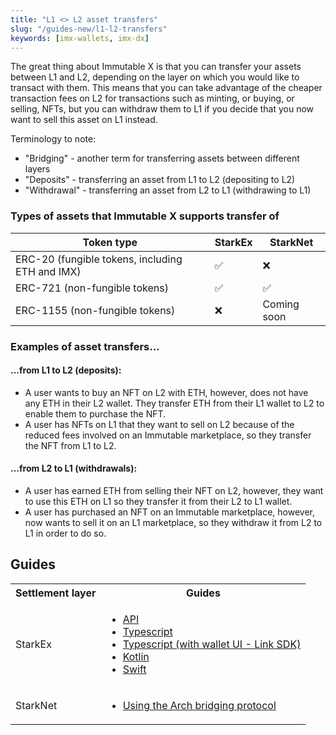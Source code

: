 ```yaml
---
title: "L1 <> L2 asset transfers"
slug: "/guides-new/l1-l2-transfers"
keywords: [imx-wallets, imx-dx]
---
```


The great thing about Immutable X is that you can transfer your assets between L1 and L2, depending on the layer on which you would like to transact with them. This means that you can take advantage of the cheaper transaction fees on L2 for transactions such as minting, or buying, or selling, NFTs, but you can withdraw them to L1 if you decide that you now want to sell this asset on L1 instead.

Terminology to note:
* "Bridging" - another term for transferring assets between different layers
* "Deposits" - transferring an asset from L1 to L2 (depositing to L2)
* "Withdrawal" - transferring an asset from L2 to L1 (withdrawing to L1)

### Types of assets that Immutable X supports transfer of

| Token type                                      | StarkEx | StarkNet     |
| ----------------------------------------------- | ------- | ------------ |
| ERC-20 (fungible tokens, including ETH and IMX) | ✅      | ❌            |
| ERC-721 (non-fungible tokens)                   | ✅      | ✅            |
| ERC-1155 (non-fungible tokens)                  | ❌      | Coming soon  |         

### Examples of asset transfers...

#### ...from L1 to L2 (deposits):
* A user wants to buy an NFT on L2 with ETH, however, does not have any ETH in their L2 wallet. They transfer ETH from their L1 wallet to L2 to enable them to purchase the NFT.
* A user has NFTs on L1 that they want to sell on L2 because of the reduced fees involved on an Immutable marketplace, so they transfer the NFT from L1 to L2. 

#### ...from L2 to L1 (withdrawals):
* A user has earned ETH from selling their NFT on L2, however, they want to use this ETH on L1 so they transfer it from their L2 to L1 wallet.
* A user has purchased an NFT on an Immutable marketplace, however, now wants to sell it on an L1 marketplace, so they withdraw it from L2 to L1 in order to do so.

## Guides
<table>
  <tbody>
    <tr>
      <th>Settlement layer</th>
      <th>Guides</th>
    </tr>
    <tr>
      <td>StarkEx</td>
      <td>
        <ul>
          <li><a href='/docs/guides-new/l1-l2-transfers/api'>API</a></li>
          <li><a href='/docs/guides-new/l1-l2-transfers/typescript'>Typescript</a></li>
          <li><a href='/docs/guides-new/l1-l2-transfers/link'>Typescript (with wallet UI - Link SDK)</a></li>
          <li><a href='/docs/guides-new/l1-l2-transfers/kotlin-jvm'>Kotlin</a></li>
          <li><a href='/docs/guides-new/l1-l2-transfers/swift'>Swift</a></li>
        </ul>
      </td>
    </tr>
    <tr>
      <td>StarkNet</td>
      <td>
        <ul>
          <li><a href='/docs/guides-new/l1-l2-transfers/starknet'>Using the Arch bridging protocol</a></li>
        </ul>
      </td>
    </tr>
  </tbody>
</table>




